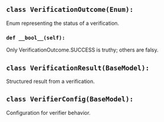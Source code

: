 <a id="camel.verifiers.models"></a>

<a id="camel.verifiers.models.VerificationOutcome"></a>

## `class VerificationOutcome(Enum):`

Enum representing the status of a verification.

<a id="camel.verifiers.models.VerificationOutcome.__bool__"></a>

### `def __bool__(self):`

Only VerificationOutcome.SUCCESS is truthy; others are falsy.

<a id="camel.verifiers.models.VerificationResult"></a>

## `class VerificationResult(BaseModel):`

Structured result from a verification.

<a id="camel.verifiers.models.VerifierConfig"></a>

## `class VerifierConfig(BaseModel):`

Configuration for verifier behavior.
